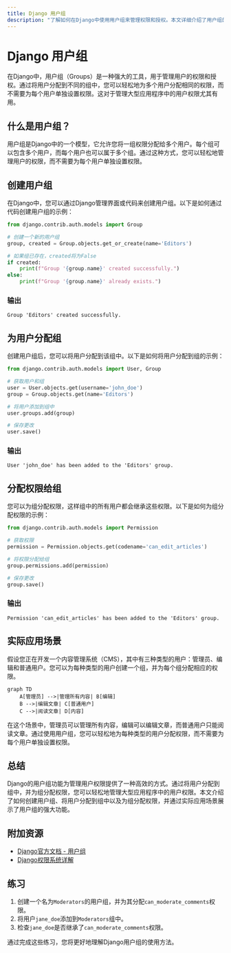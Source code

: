 ```yaml
---
title: Django 用户组
description: "了解如何在Django中使用用户组来管理权限和授权。本文详细介绍了用户组的概念、创建方法、权限分配以及实际应用场景。"
---
```


# Django 用户组

在Django中，用户组（Groups）是一种强大的工具，用于管理用户的权限和授权。通过将用户分配到不同的组中，您可以轻松地为多个用户分配相同的权限，而不需要为每个用户单独设置权限。这对于管理大型应用程序中的用户权限尤其有用。

## 什么是用户组？

用户组是Django中的一个模型，它允许您将一组权限分配给多个用户。每个组可以包含多个用户，而每个用户也可以属于多个组。通过这种方式，您可以轻松地管理用户的权限，而不需要为每个用户单独设置权限。

## 创建用户组

在Django中，您可以通过Django管理界面或代码来创建用户组。以下是如何通过代码创建用户组的示例：

```python
from django.contrib.auth.models import Group

# 创建一个新的用户组
group, created = Group.objects.get_or_create(name='Editors')

# 如果组已存在，created将为False
if created:
    print(f"Group '{group.name}' created successfully.")
else:
    print(f"Group '{group.name}' already exists.")
```

### 输出
```
Group 'Editors' created successfully.
```

## 为用户分配组

创建用户组后，您可以将用户分配到该组中。以下是如何将用户分配到组的示例：

```python
from django.contrib.auth.models import User, Group

# 获取用户和组
user = User.objects.get(username='john_doe')
group = Group.objects.get(name='Editors')

# 将用户添加到组中
user.groups.add(group)

# 保存更改
user.save()
```

### 输出
```
User 'john_doe' has been added to the 'Editors' group.
```

## 分配权限给组

您可以为组分配权限，这样组中的所有用户都会继承这些权限。以下是如何为组分配权限的示例：

```python
from django.contrib.auth.models import Permission

# 获取权限
permission = Permission.objects.get(codename='can_edit_articles')

# 将权限分配给组
group.permissions.add(permission)

# 保存更改
group.save()
```

### 输出
```
Permission 'can_edit_articles' has been added to the 'Editors' group.
```

## 实际应用场景

假设您正在开发一个内容管理系统（CMS），其中有三种类型的用户：管理员、编辑和普通用户。您可以为每种类型的用户创建一个组，并为每个组分配相应的权限。

```mermaid
graph TD
    A[管理员] -->|管理所有内容| B[编辑]
    B -->|编辑文章| C[普通用户]
    C -->|阅读文章| D[内容]
```

在这个场景中，管理员可以管理所有内容，编辑可以编辑文章，而普通用户只能阅读文章。通过使用用户组，您可以轻松地为每种类型的用户分配权限，而不需要为每个用户单独设置权限。

## 总结

Django的用户组功能为管理用户权限提供了一种高效的方式。通过将用户分配到组中，并为组分配权限，您可以轻松地管理大型应用程序中的用户权限。本文介绍了如何创建用户组、将用户分配到组中以及为组分配权限，并通过实际应用场景展示了用户组的强大功能。

## 附加资源

- [Django官方文档 - 用户组](https://docs.djangoproject.com/en/stable/topics/auth/default/#groups)
- [Django权限系统详解](https://realpython.com/manage-user-permissions-django/)

## 练习

1. 创建一个名为`Moderators`的用户组，并为其分配`can_moderate_comments`权限。
2. 将用户`jane_doe`添加到`Moderators`组中。
3. 检查`jane_doe`是否继承了`can_moderate_comments`权限。

通过完成这些练习，您将更好地理解Django用户组的使用方法。